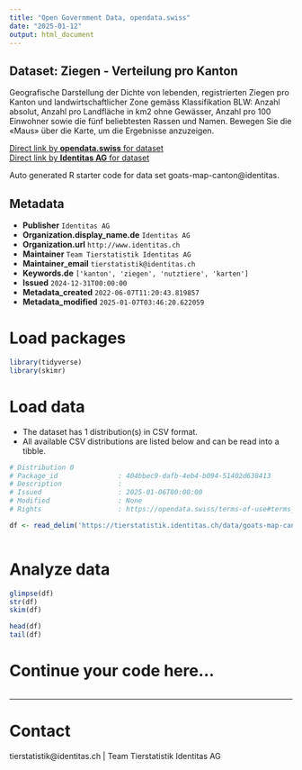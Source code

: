 ```yaml
---
title: "Open Government Data, opendata.swiss"
date: "2025-01-12"
output: html_document
---
```


## Dataset: Ziegen - Verteilung pro Kanton

Geografische Darstellung der Dichte von lebenden, registrierten Ziegen pro Kanton und landwirtschaftlicher Zone gemäss Klassifikation BLW: Anzahl absolut, Anzahl pro Landfläche in km2 ohne Gewässer, Anzahl pro 100 Einwohner sowie die fünf beliebtesten Rassen und Namen. Bewegen Sie die «Maus» über die Karte, um die Ergebnisse anzuzeigen.

[Direct link by **opendata.swiss** for dataset](https://opendata.swiss/de/dataset/ziegen-verteilung-pro-kanton)<br>
[Direct link by **Identitas AG** for dataset](https://tierstatistik.identitas.ch/)

Auto generated R starter code for data set goats-map-canton@identitas.

## Metadata

- **Publisher** `Identitas AG`
- **Organization.display_name.de** `Identitas AG`
- **Organization.url** `http://www.identitas.ch`
- **Maintainer** `Team Tierstatistik Identitas AG`
- **Maintainer_email** `tierstatistik@identitas.ch`
- **Keywords.de** `['kanton', 'ziegen', 'nutztiere', 'karten']`
- **Issued** `2024-12-31T00:00:00`
- **Metadata_created** `2022-06-07T11:20:43.819857`
- **Metadata_modified** `2025-01-07T03:46:20.622059`


# Load packages

```r

library(tidyverse)
library(skimr)

```

# Load data

-   The dataset has 1 distribution(s) in CSV format.
-   All available CSV distributions are listed below and can be read into a tibble.

```r

# Distribution 0
# Package_id               : 404bbec9-dafb-4eb4-b094-51402d638413
# Description              : 
# Issued                   : 2025-01-06T00:00:00
# Modified                 : None
# Rights                   : https://opendata.swiss/terms-of-use#terms_by

df <- read_delim('https://tierstatistik.identitas.ch/data/goats-map-canton.csv')



```

# Analyze data

```r

glimpse(df)
str(df)
skim(df)

head(df)
tail(df)

```

# Continue your code here...

```r

```

------------------------------------------------------------------------

# Contact

tierstatistik@identitas.ch | Team Tierstatistik Identitas AG
